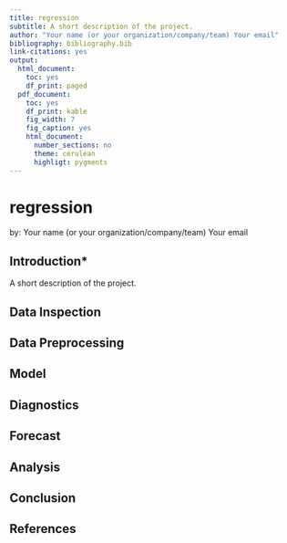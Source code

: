 ```yaml
---
title: regression
subtitle: A short description of the project.
author: "Your name (or your organization/company/team) Your email"
bibliography: bibliography.bib
link-citations: yes
output:
  html_document:
    toc: yes
    df_print: paged
  pdf_document:
    toc: yes
    df_print: kable
    fig_width: 7
    fig_caption: yes
    html_document:
      number_sections: no
      theme: cerulean
      highligt: pygments
---
```


# regression

by: Your name (or your organization/company/team) Your email

## Introduction*

A short description of the project.

## Data Inspection

## Data Preprocessing

## Model

## Diagnostics
<!-- Residuals Error Checking -->

## Forecast

## Analysis

## Conclusion

## References
<!-- This is required to attach the bibliography -->